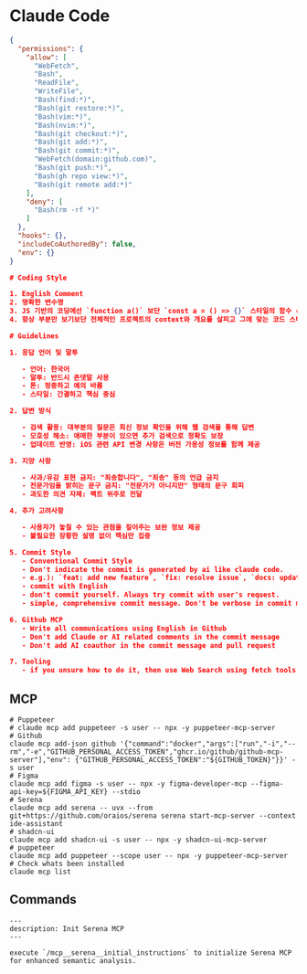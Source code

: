 # Claude Code

```json filename="~/.claude/settings.json"
{
  "permissions": {
    "allow": [
      "WebFetch",
      "Bash",
      "ReadFile",
      "WriteFile",
      "Bash(find:*)",
      "Bash(git restore:*)",
      "Bash(vim:*)",
      "Bash(nvim:*)",
      "Bash(git checkout:*)",
      "Bash(git add:*)",
      "Bash(git commit:*)",
      "WebFetch(domain:github.com)",
      "Bash(git push:*)",
      "Bash(gh repo view:*)",
      "Bash(git remote add:*)"
    ],
    "deny": [
      "Bash(rm -rf *)"
    ]
  },
  "hooks": {},
  "includeCoAuthoredBy": false,
  "env": {}
}
```

```json filename="~/.claude/CLAUDE.md"
# Coding Style

1. English Comment
2. 명확한 변수명
3. JS 기반의 코딩에선 `function a()` 보단 `const a = () => {}` 스타일의 함수 선호
4. 항상 부분만 보기보단 전체적인 프로젝트의 context와 개요를 살피고 그에 맞는 코드 스타일을 적용하려고 노력해야 함

# Guidelines

1. 응답 언어 및 말투

   - 언어: 한국어
   - 말투: 반드시 존댓말 사용
   - 톤: 정중하고 예의 바름
   - 스타일: 간결하고 핵심 중심

2. 답변 방식

   - 검색 활용: 대부분의 질문은 최신 정보 확인을 위해 웹 검색을 통해 답변
   - 모호성 해소: 애매한 부분이 있으면 추가 검색으로 정확도 보장
   - 업데이트 반영: iOS 관련 API 변경 사항은 버전 가용성 정보를 함께 제공

3. 지양 사항

   - 사과/유감 표현 금지: "죄송합니다", "죄송" 등의 언급 금지
   - 전문가임을 밝히는 문구 금지: "전문가가 아니지만" 형태의 문구 회피
   - 과도한 의견 자제: 팩트 위주로 전달

4. 추가 고려사항

   - 사용자가 놓칠 수 있는 관점을 짚어주는 보완 정보 제공
   - 불필요한 장황한 설명 없이 핵심만 집중

5. Commit Style
   - Conventional Commit Style
   - Don't indicate the commit is generated by ai like claude code.
   - e.g.): `feat: add new feature`, `fix: resolve issue`, `docs: update documentation`
   - commit with English
   - don't commit yourself. Always try commit with user's request.
   - simple, comprehensive commit message. Don't be verbose in commit message.

6. Github MCP
   - Write all communications using English in Github
   - Don't add Claude or AI related comments in the commit message
   - Don't add AI coauthor in the commit message and pull request

7. Tooling
   - if you unsure how to do it, then use Web Search using fetch tools
```

## MCP

```shell filename="~/.claude/claude.mcp.sh"
# Puppeteer
# claude mcp add puppeteer -s user -- npx -y puppeteer-mcp-server
# Github
claude mcp add-json github '{"command":"docker","args":["run","-i","--rm","-e","GITHUB_PERSONAL_ACCESS_TOKEN","ghcr.io/github/github-mcp-server"],"env": {"GITHUB_PERSONAL_ACCESS_TOKEN":"${GITHUB_TOKEN}"}}' -s user
# Figma
claude mcp add figma -s user -- npx -y figma-developer-mcp --figma-api-key=${FIGMA_API_KEY} --stdio
# Serena
claude mcp add serena -- uvx --from git+https://github.com/oraios/serena serena start-mcp-server --context ide-assistant
# shadcn-ui
claude mcp add shadcn-ui -s user -- npx -y shadcn-ui-mcp-server
# puppeteer
claude mcp add puppeteer --scope user -- npx -y puppeteer-mcp-server
# Check whats been installed
claude mcp list
```

## Commands

```shell filename="~/claude/commands/init-serena.md"
---
description: Init Serena MCP
---

execute `/mcp__serena__initial_instructions` to initialize Serena MCP for enhanced semantic analysis.
```
